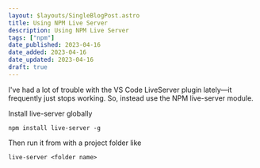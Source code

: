 ```yaml
---
layout: $layouts/SingleBlogPost.astro
title: Using NPM Live Server
description: Using NPM Live Server
tags: ["npm"]
date_published: 2023-04-16
date_added: 2023-04-16
date_updated: 2023-04-16
draft: true
---
```


I've had a lot of trouble with the VS Code LiveServer plugin lately—it frequently just stops working. So, instead use the NPM live-server module.

Install live-server globally

```
npm install live-server -g
```

Then run it from with a project folder like

```
live-server <folder name>
```
